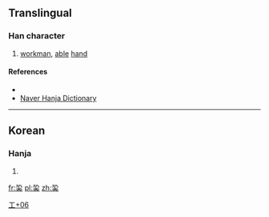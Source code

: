 ==Translingual==

===Han character===
{{Han char|rn=48|rad=工|as=06|sn=9|four=|canj=一弓手人 (MNQO)|ids=⿱⿰[[工]][[几]][[夫]]}}

# [[workman]], [[able]] [[hand]]

====References====
* {{Han ref|kx=0326.011|dj=0333.031|hdz=10413.031|uh=5DEC|ud=24044}}
*[http://hanja.naver.com/hanja?q=%E5%B7%AC Naver Hanja Dictionary]

----

==Korean==

===Hanja===
{{ko-hanja|hangeul=[[부]]|rv=bu|mr=pu}}

# {{defn|lang=ko|sort=工06}}

[[Category:Korean-only CJKV Characters|工+06]]

[[fr:巬]]
[[pl:巬]]
[[zh:巬]]
